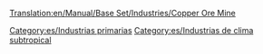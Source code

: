 [[Translation:en/Manual/Base Set/Industries/Copper Ore Mine]]

{{es/Industrias| nombre=Mina de cobre
| imagen=en/Copperoremine.png
| climas=[[es/Manual/Clima|Subtropical]]
| acepta=Nada
| produce=[[es/Manual/Base Set/Cargos/Mineral de cobre|Mineral de cobre]]
| notas=
}}{{en/-}}

[[Category:es/Industrias primarias]]
[[Category:es/Industrias de clima subtropical]]
